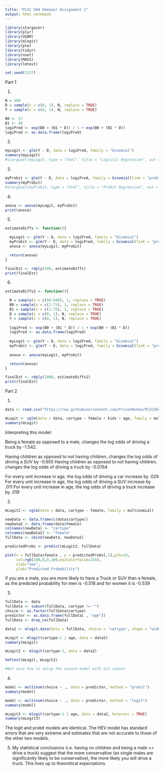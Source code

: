 ```yaml
---
title: "PLSC 504 Hemauer Assignment 1"
output: html_notebook
---
```


```r

library(stargazer)
library(plyr)
library(VGAM)
library(mlogit)
library(plm)
library(tidyr)
library(nnet)
library(MASS)
library(lmtest)

set.seed(1337)

```

Part 1

1.

```r

N = 500
D = sample(x = c(0, 1), N, replace = TRUE)
Y = sample(x = c(0, 1), N, replace = TRUE)

B0 <- 23
B1 <- 46
logiPred <- exp(B0 + (B1 * D)) / 1 + exp(B0 + (B1 * D))
logiPred <- as.data.frame(logiPred)

```

2.

```r

myLogit <- glm(Y ~ D, data = logiPred, family = "binomial")
summary(myLogit)
#stargazer(myLogit, type = "html", title = "Logistic Regression", out = "assign1Logi.htm")

```

3.

```r

myProbit <- glm(Y ~ D, data = logiPred, family = binomial(link = "probit"))
summary(myProbit)
#stargazer(myProbit, type = "html", title = "Probit Regression", out = "assign1Probit.htm")

```

4. 

```r

anova <- anova(myLogit, myProbit)
print(anova)

```

5. 

```r

estimateDiffs <- function(){

  myLogit <- glm(Y ~ D, data = logiPred, family = "binomial")
  myProbit <- glm(Y ~ D, data = logiPred, family = binomial(link = "probit"))
  anova <- anova(myLogit, myProbit)

  return(anova)
}

finalEst <- rdply(100, estimateDiffs)
print(finalEst)

```

6.

```r

estimateDiffs2 <- function(){

  N = sample(x = c(50:500), 1, replace = TRUE)
  B0 = sample(x = c(1:75), 1, replace = TRUE)
  B1 = sample(x = c(1:75), 1, replace = TRUE)
  D = sample(x = c(0, 1), N, replace = TRUE)
  Y = sample(x = c(0, 1), N, replace = TRUE)
  
  logiPred <- exp(B0 + (B1 * D)) / 1 + exp(B0 + (B1 * D))
  logiPred <- as.data.frame(logiPred)
  
  myLogit <- glm(Y ~ D, data = logiPred, family = "binomial")
  myProbit <- glm(Y ~ D, data = logiPred, family = binomial(link = "probit"))
  
  anova <- anova(myLogit, myProbit)

  return(anova)
}

finalEst <- rdply(1000, estimateDiffs2)
print(finalEst)

```

Part 2

1.

```r

data <- read.csv("https://raw.githubusercontent.com/PrisonRodeo/PLSC504-2023-git/main/Exercises/PLSC504-2023-ExerciseOne.csv")

mLogit <- vglm(data = data, cartype ~ female + kids + age, family = multinomial)
summary(mLogit)

```

Interpreting this model: 

Being a female as opposed to a male, changes the log odds of driving a truck by -1.542.

Having children as opposed to not having children, changes the log odds of driving a SUV by -0.655
Having children as opposed to not having children, changes the log odds of driving a truck by -0.0764

For every unit increase in age, the log odds of driving a car increase by .029
For every unit increase in age, the log odds of driving a SUV increase by .011
For every unit increase in age, the log odds of driving a truck increase by .019

2.

```r


mLogit2 <- vglm(data = data, cartype ~ female, family = multinomial)

newData <- data.frame(c(data$cartype))
newData2 <- data.frame(data$female)
colnames(newData) <- "cartype"
colnames(newData2) <- "female"
fullData <- cbind(newData, newData2)

predictedProbs <- predict(mLogit2, fullData)

plot(x = fullData$female , y = predictedProbs[,1],pch=19,
     col=rgb(100,0,0,100,maxColorValue=255),
     xlab="Sex",
     ylab="Predicted Probability")


```

If you are a male, you are more likely to have a Truck or SUV than a female, as the predicted probability for men is -0.518 and for women it is -0.539

3.

```r

fullData <- data
fullData <- subset(fullData, cartype != "")
choice <- as.factor(fullData$cartype)
predictor <- as.data.frame(fullData[ , "age"])
fullData <- drop_na(fullData)

data2 <- mlogit.data(data = fullData, choice = 'cartype', shape = "wide")

mLogit <- mlogit(cartype~1 | age, data = data2)
summary(mLogit)

mLogit2 <- mlogit(cartype~1, data = data2)

hmftest(mLogit, mLogit2)

#Not sure how to setup the second model with alt.subset

```

4.

```r

model <- multinom(choice ~ ., data = predictor, method = "probit")
summary(model)

model <- multinom(choice ~ ., data = predictor, method = "logit")
summary(model)

mLogit3 <- mlogit(cartype~1 | age, data = data2, heterosc = TRUE)
summary(mLogit3)

```

The logit and probit models are identical. The HEV model has standard errors that are very extreme and estimates that are not accurate to those of the other two models.



5. My statistical conclusions (i.e. having no children and being a male == drive a truck) suggest that the more conservative (as single males are significantly likely to be conservative), the more likely you will drive a truck. This lives up to theoretical expectations.
